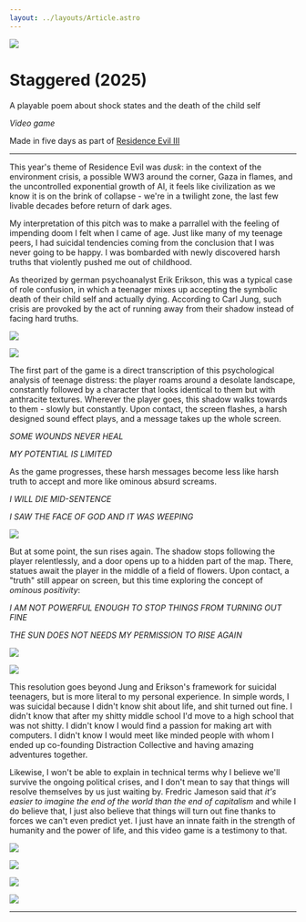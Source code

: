 ---
layout: ../layouts/Article.astro
---

![](../media/staggered/shadow5.png)

# Staggered (2025)

A playable poem about shock states and the death of the child self

_Video game_

Made in five days as part of [Residence Evil III](residenceevil.ch)

---

This year's theme of Residence Evil was _dusk_: in the context of the environment crisis, a possible WW3 around the corner, Gaza in flames, and the uncontrolled exponential growth of AI, it feels like civilization as we know it is on the brink of collapse - we're in a twilight zone, the last few livable decades before return of dark ages.

My interpretation of this pitch was to make a parrallel with the feeling of impending doom I felt when I came of age. Just like many of my teenage peers, I had suicidal tendencies coming from the conclusion that I was never going to be happy. I was bombarded with newly discovered harsh truths that violently pushed me out of childhood.

As theorized by german psychoanalyst Erik Erikson, this was a typical case of role confusion, in which a teenager mixes up accepting the symbolic death of their child self and actually dying. According to Carl Jung, such crisis are provoked by the act of running away from their shadow instead of facing hard truths.

![](../media/staggered/env17.png)

![](../media/staggered/shadow1.png)

The first part of the game is a direct transcription of this psychological analysis of teenage distress: the player roams around a desolate landscape, constantly followed by a character that looks identical to them but with anthracite textures. Wherever the player goes, this shadow walks towards to them - slowly but constantly. Upon contact, the screen flashes, a harsh designed sound effect plays, and a message takes up the whole screen.

_SOME WOUNDS NEVER HEAL_

_MY POTENTIAL IS LIMITED_

As the game progresses, these harsh messages become less like harsh truth to accept and more like ominous absurd screams.

_I WILL DIE MID-SENTENCE_

_I SAW THE FACE OF GOD AND IT WAS WEEPING_

![](../media/staggered/shadow4.png)

But at some point, the sun rises again. The shadow stops following the player relentlessly, and a door opens up to a hidden part of the map. There, statues await the player in the middle of a field of flowers. Upon contact, a "truth" still appear on screen, but this time exploring the concept of _ominous positivity_:

_I AM NOT POWERFUL ENOUGH TO STOP THINGS FROM TURNING OUT FINE_

_THE SUN DOES NOT NEEDS MY PERMISSION TO RISE AGAIN_

![](../media/staggered/env16.png)

![](../media/staggered/env12.png)

This resolution goes beyond Jung and Erikson's framework for suicidal teenagers, but is more literal to my personal experience. In simple words, I was suicidal because I didn't know shit about life, and shit turned out fine. I didn't know that after my shitty middle school I'd move to a high school that was not shitty. I didn't know I would find a passion for making art with computers. I didn't know I would meet like minded people with whom I ended up co-founding Distraction Collective and having amazing adventures together.

Likewise, I won't be able to explain in technical terms why I believe we'll survive the ongoing political crises, and I don't mean to say that things will resolve themselves by us just waiting by. Fredric Jameson said that _it's easier to imagine the end of the world than the end of capitalism_ and while I do believe that, I just also believe that things will turn out fine thanks to forces we can't even predict yet. I just have an innate faith in the strength of humanity and the power of life, and this video game is a testimony to that.

![](../media/staggered/shadow3.png)

![](../media/staggered/env4.png)

![](../media/staggered/lucy2.png)

![](../media/staggered/env15.png)

---
